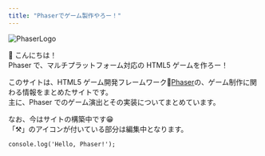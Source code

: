 ```yaml
---
title: "Phaserでゲーム製作やろー！"
---
```


![PhaserLogo](Phaser-Logo-Small.png)

:wave: こんにちは！  
Phaser で、マルチプラットフォーム対応の HTML5 ゲームを作ろー！

このサイトは、HTML5 ゲーム開発フレームワーク:rocket:[Phaser](https://phaser.io/)の、ゲーム制作に関わる情報をまとめたサイトです。  
主に、Phaser でのゲーム演出とその実装についてまとめています。

なお、今はサイトの構築中です:grin:  
「:hammer_and_pick:」のアイコンが付いている部分は編集中となります。

```
console.log('Hello, Phaser!');
```
